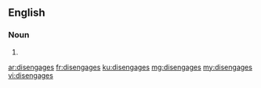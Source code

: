 ==English==

===Noun===
{{head|en}}

# {{plural of|disengage}}

[[ar:disengages]]
[[fr:disengages]]
[[ku:disengages]]
[[mg:disengages]]
[[my:disengages]]
[[vi:disengages]]